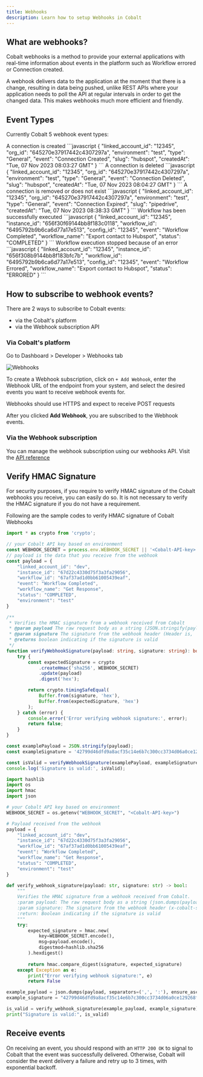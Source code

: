 ```yaml
---
title: Webhooks
description: Learn how to setup Webhooks in Cobalt
---
```



## What are webhooks?

Cobalt webhooks is a method to provide your external applications with real-time information about events in the platform such as Workflow errored or Connection created.

A webhook delivers data to the application at the moment that there is a change, resulting in data being pushed, unlike REST APIs where your application needs to poll the API at regular intervals in order to get the changed data. This makes webhooks much more efficient and friendly.

## Event Types
Currently Cobalt 5 webhook event types:

<Accordion title="Connection Created">
 A connection is created
 ```javascript
 {
  "linked_account_id": "12345",
  "org_id": "645270e37917442c4307297a",
  "environment": "test",
  "type": "General",
  "event": "Connection Created",
  "slug": "hubspot",
  "createdAt": "Tue, 07 Nov 2023 08:03:27 GMT"
}
 ```
</Accordion>

<Accordion title="Connection Deleted">
   A connection is deleted
 ```javascript
 {
  "linked_account_id": "12345",
  "org_id": "645270e37917442c4307297a",
  "environment": "test",
  "type": "General",
  "event": "Connection Deleted",
  "slug": "hubspot",
  "createdAt": "Tue, 07 Nov 2023 08:04:27 GMT"
}
 ```
</Accordion>

<Accordion title="Connection Expired">
   A connection is removed or does not exist
 ```javascript
 {
  "linked_account_id": "12345",
  "org_id": "645270e37917442c4307297a",
  "environment": "test",
  "type": "General",
  "event": "Connection Expired",
  "slug": "pipedrive",
  "createdAt": "Tue, 07 Nov 2023 08:38:33 GMT"
}
 ```
</Accordion>

<Accordion title="Workflow Completed">
   Workflow has been successfully executed
 ```javascript
{
  "linked_account_id": "12345",
  "instance_id": "656f30f69144bb8f183c0118",
  "workflow_id": "6495792b9b6ca6d77a17e513",
  "config_id": "12345",
  "event": "Workflow Completed",
  "workflow_name": "Export contact to Hubspot",
  "status": "COMPLETED"
}
 ```
</Accordion>

<Accordion title="Workflow Errored">
   Workflow execution stopped because of an error
 ```javascript
{
  "linked_account_id": "12345",
  "instance_id": "656f308b9144bb8f183bfc7b",
  "workflow_id": "6495792b9b6ca6d77a17e513",
  "config_id": "12345",
  "event": "Workflow Errored",
  "workflow_name": "Export contact to Hubspot",
  "status": "ERRORED"
}
 ```
</Accordion>

## How to subscribe to webhook events?
There are 2 ways to subscribe to Cobalt events:

- via the Cobalt's platform
- via the Webhook subscription API

### Via Cobalt's platform
Go to Dashboard > Developer > Webhooks tab

![Webhooks](/images/Developer/webhooks.png)

To create a Webhook subscription, click on `+ Add Webhook`, enter the Webhook URL of the endpoint from your system, and select the desired events you want to receive webhook events for.

<Info>Webhooks should use HTTPS and expect to receive POST requests</Info>

After you clicked **Add Webhook**, you are subscribed to the Webhook events.

### Via the Webhook subscription 
You can manage the webhook subscription using our webhooks API. Visit the [API reference](/api-reference/webhooks/create-webhook) 


## Verify HMAC Signature

For security purposes, if you require to verify HMAC signature of the Cobalt webhooks you receive, you can easily do so.
<Info>
It is not necessary to verify the HMAC signature if you do not have a requirement.
</Info>

Following are the sample codes to verify HMAC signature of Cobalt Webhooks
<CodeGroup>

```typescript .TS
import * as crypto from 'crypto';

// your Cobalt API key based on environment
const WEBHOOK_SECRET = process.env.WEBHOOK_SECRET || '<Cobalt-API-key>';
// payload is the data that you receive from the webhook
const payload = {
    "linked_account_id": "dev",
    "instance_id": "67d22c4330d75f3a3fa29056",
    "workflow_id": "67af37ad1d0bb61005439eaf",
    "event": "Workflow Completed",
    "workflow_name": "Get Response",
    "status": "COMPLETED",
    "environment": "test"
}

/**
 * Verifies the HMAC signature from a webhook received from Cobalt
 * @param payload The raw request body as a string (JSON.stringify(payload))
 * @param signature The signature from the webhook header (Header is, 'x-cobalt-signature')
 * @returns boolean indicating if the signature is valid
 */
function verifyWebhookSignature(payload: string, signature: string): boolean {
    try {
        const expectedSignature = crypto
            .createHmac('sha256', WEBHOOK_SECRET)
            .update(payload)
            .digest('hex');

        return crypto.timingSafeEqual(
            Buffer.from(signature, 'hex'),
            Buffer.from(expectedSignature, 'hex')
        );
    } catch (error) {
        console.error('Error verifying webhook signature:', error);
        return false;
    }
}

const examplePayload = JSON.stringify(payload);
const exampleSignature = '42799d46dfd9a8acf35c14e6b7c300cc3734d06a0ce129268f1b54096750a44f'; // This would be from the webhook header x-cobalt-signature

const isValid = verifyWebhookSignature(examplePayload, exampleSignature);
console.log('Signature is valid:', isValid);
```

```python .py
import hashlib
import os
import hmac
import json

# your Cobalt API key based on environment
WEBHOOK_SECRET = os.getenv("WEBHOOK_SECRET", "<Cobalt-API-key>")

# Payload received from the webhook
payload = {
    "linked_account_id": "dev",
    "instance_id": "67d22c4330d75f3a3fa29056",
    "workflow_id": "67af37ad1d0bb61005439eaf",
    "event": "Workflow Completed",
    "workflow_name": "Get Response",
    "status": "COMPLETED",
    "environment": "test"
}

def verify_webhook_signature(payload: str, signature: str) -> bool:
    """
    Verifies the HMAC signature from a webhook received from Cobalt.
    :param payload: The raw request body as a string (json.dumps(payload))
    :param signature: The signature from the webhook header (x-cobalt-signature)
    :return: Boolean indicating if the signature is valid
    """
    try:
        expected_signature = hmac.new(
            key=WEBHOOK_SECRET.encode(),
            msg=payload.encode(),
            digestmod=hashlib.sha256
        ).hexdigest()
        
        return hmac.compare_digest(signature, expected_signature)
    except Exception as e:
        print("Error verifying webhook signature:", e)
        return False

example_payload = json.dumps(payload, separators=(',', ':'), ensure_ascii=False)
example_signature = "42799d46dfd9a8acf35c14e6b7c300cc3734d06a0ce129268f1b54096750a44f"  # From the webhook header x-cobalt-signature

is_valid = verify_webhook_signature(example_payload, example_signature)
print("Signature is valid:", is_valid)
```


</CodeGroup>


## Receive events
On receiving an event, you should respond with an `HTTP 200 OK` to signal to Cobalt that the event was successfully delivered. Otherwise, Cobalt will consider the event delivery a failure and retry up to 3 times, with exponential backoff.